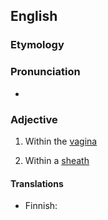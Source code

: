 {{also|intra-vaginal}}
==English==

===Etymology===
{{prefix|en|intra|vaginal}}

===Pronunciation===
* {{rhymes|en|aɪnəl}}

===Adjective===
{{en-adj|-}}

# Within the [[vagina]]
# {{lb|en|botany|of some grasses}} Within a [[sheath]]

====Translations====
{{trans-top|within the vagina}}
* Finnish: {{t|fi|emättimensisäinen}}
{{trans-mid}}
{{trans-bottom}}